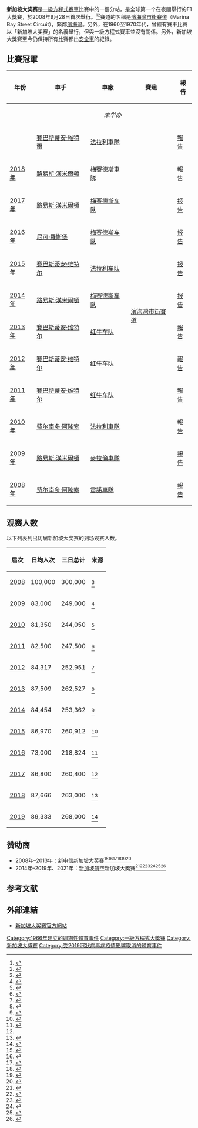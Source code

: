 {{noteTA|G1=F1}}
{{F1 race
| Name   = [[新加坡|新加坡]]大獎賽
| Flag   = Flag_of_Singapore.svg 
| Circuit   = [[濱海灣市街賽道|濱海灣市街賽道]] 
| Circuit_image = Singapore Street Circuit 2015.svg|240px
| Laps   = 61
| Circuit_length_km = 5.063
| Circuit_length_mi = 3.147
| Race_length_km = 308.706
| Race_length_mi = 191.897
| Most_wins_driver = {{flagicon|GER}} [[賽巴斯蒂安·維特爾|賽巴斯蒂安·維特爾]] (5)
| Most_wins_constructor = {{flagicon|GER}} [[梅賽德斯車隊|梅賽德斯車隊]] (4)
| Current_year = 2019
| Pole_driver           = {{flagicon|MON}} [[夏爾·勒克萊爾|夏爾·勒克萊爾]]
| Pole_team             = [[法拉利車隊|法拉利]]
| Pole_time             = 1:36.217
| Winner                = {{flagicon|GER}} [[賽巴斯蒂安·維特爾|賽巴斯蒂安·維特爾]]
| Winning_team          = [[法拉利車隊|法拉利]]
| Winning_time          = 1:58:33.667
| Second                = {{flagicon|MON}} [[夏爾·勒克萊爾|夏爾·勒克萊爾]]
| Second_team           = [[法拉利車隊|法拉利]]
| Second_time           = +2.641
| Third                 = {{flagicon|NED}} [[馬克斯·維斯塔潘|馬克斯·維斯塔潘]]
| Third_team            = [[紅牛車隊|紅牛]]-[[本田車隊|本田]]
| Third_time            = +3.821
| Fastest_lap_driver    = {{flagicon|DEN}} [[凱文·馬格努森|凱文·馬格努森]]
| Fastest_lap_team      = [[哈斯車隊|哈斯]]-[[法拉利車隊|法拉利]]
| Fastest_lap           = 1:42.301
}}

'''新加坡大奖赛'''是[[一級方程式賽車|一級方程式賽車]]比賽中的一個分站，是全球第一个在夜間舉行的F1大獎賽，於2008年9月28日首次舉行。<ref name="News - FIA green light Singapore night race">{{cite web|title = News - FIA green light Singapore night race|publisher = Formula1.com|url = http://www.formula1.com/news/headlines/2007/10/7040.html|accessdate = 2007-10-25|archive-date = 2014-10-27|archive-url = https://web.archive.org/web/20141027080434/http://www.formula1.com/news/headlines/2007/10/7040.html|dead-url = no}}</ref><ref>{{cite web|title = Singapore GP homepage|publisher = Singapore GP|url = http://www.singaporegp.sg/index.html|accessdate = 2007-10-02|archive-url = https://web.archive.org/web/20071027073022/http://www.singaporegp.sg/index.html|archive-date = 2007-10-27|dead-url = yes}}</ref>賽道的名稱是[[濱海灣市街賽道|濱海灣市街賽道]]（Marina Bay Street Circuit），緊鄰[[濱海灣|濱海灣]]。另外，在1960至1970年代，曾經有賽車比賽以「新加坡大奖赛」的名義舉行，但與一級方程式賽車並沒有關係。另外，新加坡大獎賽至今仍保持所有比賽都出[[安全車|安全車]]的紀錄。

==比賽冠軍==
{| class="wikitable" style="font-size: 95%;"
|-
! 年份
! 車手
! 車廠
! 賽道
! 報告
|- style="background:#ddd;"
! {{f1|2020}}
|align=center colspan=4| ''未举办''
|-
! {{f1|2019}}
| {{flagicon|GER}} [[賽巴斯蒂安·維特爾|賽巴斯蒂安·維特爾]]
| [[法拉利車隊|法拉利車隊]]
|rowspan="12"| [[濱海灣市街賽道|濱海灣市街賽道]]
| [[2019年新加坡大獎賽|報告]]
|-
! [[2018年世界一级方程式锦标赛|2018年]]
| {{flagicon|GBR}} [[路易斯·漢米爾頓|路易斯·漢米爾頓]]
| [[梅賽德斯車隊|梅賽德斯車隊]]
| [[2018年新加坡大奖赛|報告]]
|-
! [[2017年世界一级方程式锦标赛|2017年]]
| {{flagicon|GBR}} [[路易斯·漢米爾頓|路易斯·漢米爾頓]]
| [[梅赛德斯车队|梅赛德斯车队]]
| [[2017年新加坡大奖赛|报告]]
|-
! [[2016年世界一级方程式锦标赛|2016年]]
| {{flagicon|GER}} [[尼可·羅斯堡|尼可·羅斯堡]]
| [[梅赛德斯车队|梅赛德斯车队]]
| [[2016年新加坡大奖赛|报告]]
|-
! [[2015年世界一级方程式锦标赛|2015年]]
| {{flagicon|GER}} [[賽巴斯蒂安·维特尔|賽巴斯蒂安·维特尔]]
| [[法拉利车队|法拉利车队]]
| [[2015年新加坡大奖赛|报告]]
|-
! [[2014年世界一级方程式锦标赛|2014年]]
| {{flagicon|GBR}} [[路易斯·漢米爾頓|路易斯·漢米爾頓]]
| [[梅赛德斯车队|梅赛德斯车队]]
| [[2014年新加坡大奖赛|报告]]
|-
! [[2013年世界一级方程式锦标赛|2013年]]
| {{flagicon|GER}} [[賽巴斯蒂安·维特尔|賽巴斯蒂安·维特尔]]
| [[红牛车队|红牛车队]]
| [[2013年新加坡大奖赛|報告]]
|-
! [[2012年世界一级方程式锦标赛|2012年]]
| {{flagicon|GER}} [[賽巴斯蒂安·维特尔|賽巴斯蒂安·维特尔]]
| [[红牛车队|红牛车队]]
| [[2012年新加坡大奖赛|報告]]
|-
! [[2011年世界一级方程式锦标赛|2011年]]
| {{flagicon|GER}} [[賽巴斯蒂安·维特尔|賽巴斯蒂安·维特尔]]
| [[红牛车队|红牛车队]]
| [[2011年新加坡大奖赛|報告]]
|-
! [[2010年世界一级方程式锦标赛|2010年]]
| {{flagicon|ESP}} [[费尔南多·阿隆索|费尔南多·阿隆索]]
| [[法拉利車隊|法拉利車隊]]
| [[2010年新加坡大奖赛|報告]]
|-
! [[2009年世界一级方程式锦标赛|2009年]]
| {{flagicon|GBR}} [[路易斯·漢米爾頓|路易斯·漢米爾頓]]
| [[麥拉倫車隊|麥拉倫車隊]]
| [[2009年新加坡大奖赛|報告]]
|-
! [[2008年世界一级方程式锦标赛|2008年]]
| {{flagicon|Spain}} [[费尔南多·阿隆索|费尔南多·阿隆索]]
| [[雷諾車隊|雷諾車隊]]
| [[2008年新加坡大奖赛|報告]]
|}

==观赛人数==
以下列表列出历届新加坡大奖赛的到场观赛人数。
{| class="wikitable" style="text-align:center; font-size:95%"
!届次
!日均人次
!三日总计
!来源
|-
![[2008年新加坡大奖赛|2008]]
|100,000
|300,000
|<ref>{{Cite web|title=Formula One: Singapore Grand Prix signs 4-year extension to host night race|url=https://www.straitstimes.com/sport/formula-one/formula-one-singapore-grand-prix-signs-four-year-extension-to-host-night-race|date=15 September 2017|last=hermesauto|language=en|website=The Straits Times|access-date=19 September 2019|archive-date=2019-12-18|archive-url=https://web.archive.org/web/20191218164233/https://www.straitstimes.com/sport/formula-one/formula-one-singapore-grand-prix-signs-four-year-extension-to-host-night-race|dead-url=no}}</ref>
|-
![[2009年新加坡大奖赛|2009]]
|83,000
|249,000
|<ref>{{Cite web|title=Ticket Sales Momentum continues to build|url=https://www.singaporegp.sg/en/news/2009/ticket-sales-momentum-continues-to-build|date=4 September 2019|website=singaporegp.sg|access-date=2021-02-08|archive-date=2020-11-29|archive-url=https://web.archive.org/web/20201129154310/https://www.singaporegp.sg/en/news/2009/ticket-sales-momentum-continues-to-build|dead-url=no}}</ref>
|-
![[2010年新加坡大奖赛|2010]]
|81,350
|244,050
|<ref>{{Cite web|title='Sell-out' sign goes up for 2010 FORMULA 1 SINGTEL SINGAPORE GRAND PRIX|url=https://www.singaporegp.sg/en/news/2010/sell-out-sign-goes-up-for-2010-formula-1-singtel-singapore-grand-prix|date=23 September 2010|website=singaporegp.sg|access-date=2021-02-08|archive-date=2021-02-08|archive-url=https://web.archive.org/web/20210208190823/https://www.singaporegp.sg/en/news/2010/sell-out-sign-goes-up-for-2010-formula-1-singtel-singapore-grand-prix|dead-url=no}}</ref>
|-
![[2011年新加坡大奖赛|2011]]
|82,500
|247,500
|<ref>{{Cite web|title=2011 FORMULA 1 SINGTEL SINGAPORE GRAND PRIX Tickets Sell-out|url=https://www.singaporegp.sg/en/news/2011/2011-formula-1-singtel-singapore-grand-prix-tickets-sell-out|date=22 September 2011|website=singaporegp.sg|access-date=2021-02-08|archive-date=2021-02-14|archive-url=https://web.archive.org/web/20210214163316/https://www.singaporegp.sg/en/news/2011/2011-formula-1-singtel-singapore-grand-prix-tickets-sell-out|dead-url=no}}</ref>
|-
![[2012年新加坡大奖赛|2012]]
|84,317
|252,951
|<ref>{{Cite web|title=2012 FORMULA 1 SINGTEL SINGAPORE GRAND PRIX Sold Out|url=https://www.singaporegp.sg/en/news/2012/2012-formula-1-singtel-singapore-grand-prix-sold-out|date=22 September 2012|website=singaporegp.sg|access-date=2021-02-08|archive-date=2020-11-29|archive-url=https://web.archive.org/web/20201129154547/https://www.singaporegp.sg/en/news/2012/2012-formula-1-singtel-singapore-grand-prix-sold-out|dead-url=no}}</ref>
|-
![[2013年新加坡大奖赛|2013]]
|87,509
|262,527
|<ref>{{Cite web|title=Sixth edition of the FORMULA 1 SINGTEL SINGAPORE GRAND PRIX clocks highest attendance since 2008|url=https://www.singaporegp.sg/en/news/2013/sixth-edition-of-the-formula-1-singtel-singapore-grand-prix-clocks-highest-attendance-since-2008|date=22 September 2013|website=singaporegp.sg|access-date=2021-02-08|archive-date=2021-02-14|archive-url=https://web.archive.org/web/20210214202033/https://www.singaporegp.sg/en/news/2013/sixth-edition-of-the-formula-1-singtel-singapore-grand-prix-clocks-highest-attendance-since-2008|dead-url=no}}</ref>
|-
![[2014年新加坡大獎賽|2014]]
|84,454
|253,362
|<ref>{{Cite web|title=Strong ticket sales tradition continues for the 2014 FORMULA 1 SINGAPORE AIRLINES SINGAPORE GRAND PRIX|url=https://www.singaporegp.sg/en/news/2014/strong-ticket-sales-tradition-continues-for-the-2014-formula-1-singapore-airlines-singapore-grand-prix|date=21 September 2014|website=singaporegp.sg|access-date=2021-02-08|archive-date=2020-11-29|archive-url=https://web.archive.org/web/20201129161601/https://www.singaporegp.sg/en/news/2014/strong-ticket-sales-tradition-continues-for-the-2014-formula-1-singapore-airlines-singapore-grand-prix|dead-url=no}}</ref>
|-
![[2015年新加坡大獎賽|2015]]
|86,970
|260,912
|<ref>{{Cite web|title=THIRD HIGHEST ATTENDANCE EVER AT THE 2015 FORMULA 1 SINGAPORE AIRLINES SINGAPORE GRAND PRIX|url=https://www.singaporegp.sg/en/news/2015/third-highest-attendance-ever-at-the-2015-formula-1-singapore-airlines-singapore-grand-prix|date=20 September 2015|website=singaporegp.sg|access-date=2021-02-08|archive-date=2020-11-29|archive-url=https://web.archive.org/web/20201129164603/https://www.singaporegp.sg/en/news/2015/third-highest-attendance-ever-at-the-2015-formula-1-singapore-airlines-singapore-grand-prix|dead-url=no}}</ref>
|-
![[2016年新加坡大獎賽|2016]]
|73,000
|218,824
|<ref name="auto">{{Cite web|title=Formula One: Overall attendance at this year's Singapore Grand Prix up 19%, hits 260,400|url=https://www.straitstimes.com/sport/formula-one/formula-one-overall-attendance-at-this-years-singapore-grand-prix-hits-260400|date=17 September 2017|last=Ho Cai Jun|language=en|website=The Straits Times|access-date=19 September 2019|archive-date=2021-02-14|archive-url=https://web.archive.org/web/20210214154050/https://www.straitstimes.com/sport/formula-one/formula-one-overall-attendance-at-this-years-singapore-grand-prix-hits-260400|dead-url=no}}</ref>
|-
![[2017年新加坡大獎賽|2017]]
|86,800
|260,400
|<ref name="auto" />
|-
![[2018年新加坡大奖赛|2018]]
|87,666
|263,000
|<ref>{{Cite web|title=Formula One: 263,000 fans at this year's Singapore Grand Prix; second-highest attendance in race history|url=https://www.straitstimes.com/sport/formula-one/formula-one-263000-fans-at-this-years-singapore-grand-prix-second-highest|date=16 September 2018|last=Ho Cai Jun|language=en|website=The Straits Times|access-date=19 September 2019|archive-date=2021-02-08|archive-url=https://web.archive.org/web/20210208115127/https://www.straitstimes.com/sport/formula-one/formula-one-263000-fans-at-this-years-singapore-grand-prix-second-highest|dead-url=no}}</ref>
|-
![[2019年新加坡大獎賽|2019]]
|89,333
|268,000
|<ref>{{Cite web|title=268,000 fans attend this year's F1 Singapore Grand Prix, second-highest on record|url=https://www.straitstimes.com/sport/formula-one/formula-one-second-highest-total-of-268000-fans-attend-this-years-singapore-grand|date=22 September 2019|last=Jonathan Wong|language=en|website=The Straits Times|access-date=2019年9月22日|archive-date=2020年11月27日|archive-url=https://web.archive.org/web/20201127155209/https://www.straitstimes.com/sport/formula-one/formula-one-second-highest-total-of-268000-fans-attend-this-years-singapore-grand|dead-url=no}}</ref>
|}

==赞助商==
*2008年–2013年：[[新加坡电信|新电信]]新加坡大奖赛<ref>{{Cite web|title=2008 Formula 1 World Championship Programmes | The Motor Racing Programme Covers Project|url=https://www.progcovers.com/motor/f12008.html|website=www.progcovers.com|access-date=2021-02-08|archive-date=2020-06-22|archive-url=https://web.archive.org/web/20200622103135/https://www.progcovers.com/motor/f12008.html|dead-url=no}}</ref><ref>{{Cite web|title=2009 Formula 1 World Championship Programmes | The Motor Racing Programme Covers Project|url=https://www.progcovers.com/motor/f12009.html|website=www.progcovers.com|access-date=2021-02-08|archive-date=2020-06-22|archive-url=https://web.archive.org/web/20200622103137/https://www.progcovers.com/motor/f12009.html|dead-url=no}}</ref><ref>{{Cite web|title=2010 Formula 1 World Championship Programmes | The Motor Racing Programme Covers Project|url=https://www.progcovers.com/motor/f12010.html|website=www.progcovers.com|access-date=2021-02-08|archive-date=2020-06-22|archive-url=https://web.archive.org/web/20200622103139/https://www.progcovers.com/motor/f12010.html|dead-url=no}}</ref><ref>{{Cite web|title=2011 Formula 1 World Championship Programmes | The Motor Racing Programme Covers Project|url=https://www.progcovers.com/motor/f12011.html|website=www.progcovers.com|access-date=2021-02-08|archive-date=2020-06-22|archive-url=https://web.archive.org/web/20200622103140/https://www.progcovers.com/motor/f12011.html|dead-url=no}}</ref><ref name="auto1">{{Cite web|title=2012 Formula 1 World Championship Programmes | The Motor Racing Programme Covers Project|url=https://www.progcovers.com/motor/f12012.html|website=www.progcovers.com|access-date=2021-02-08|archive-date=2020-06-22|archive-url=https://web.archive.org/web/20200622103143/https://www.progcovers.com/motor/f12012.html|dead-url=no}}</ref><ref>{{Cite web|title=2013 Formula 1 World Championship Programmes | The Motor Racing Programme Covers Project|url=https://www.progcovers.com/motor/f12013.html|website=www.progcovers.com|access-date=2021-02-08|archive-date=2020-06-22|archive-url=https://web.archive.org/web/20200622103057/https://www.progcovers.com/motor/f12013.html|dead-url=no}}</ref>
*2014年–2019年、2021年：[[新加坡航空|新加坡航空]]新加坡大獎賽<ref>{{Cite web|title=2014 Formula 1 World Championship Programmes | The Motor Racing Programme Covers Project|url=https://www.progcovers.com/motor/f12014.html|website=www.progcovers.com|access-date=2021-02-08|archive-date=2020-06-22|archive-url=https://web.archive.org/web/20200622103145/https://www.progcovers.com/motor/f12014.html|dead-url=no}}</ref><ref>{{Cite web|title=2015 Formula 1 World Championship Programmes | The Motor Racing Programme Covers Project|url=https://www.progcovers.com/motor/f12015.html|website=www.progcovers.com|access-date=2021-02-08|archive-date=2020-06-22|archive-url=https://web.archive.org/web/20200622103147/https://www.progcovers.com/motor/f12015.html|dead-url=no}}</ref><ref>{{Cite web|title=2016 Formula 1 World Championship Programmes | The Motor Racing Programme Covers Project|url=https://www.progcovers.com/motor/f12016.html|website=www.progcovers.com|access-date=2021-02-08|archive-date=2019-01-23|archive-url=https://web.archive.org/web/20190123040530/http://progcovers.com/motor/f12016.html|dead-url=no}}</ref><ref>{{Cite web|title=2017 Formula 1 World Championship Programmes | The Motor Racing Programme Covers Project|url=https://www.progcovers.com/motor/f12017.html|website=www.progcovers.com|access-date=2021-02-08|archive-date=2020-06-22|archive-url=https://web.archive.org/web/20200622103149/https://www.progcovers.com/motor/f12017.html|dead-url=no}}</ref><ref>{{Cite web|title=2018 Formula 1 World Championship Programmes | The Motor Racing Programme Covers Project|url=https://www.progcovers.com/motor/f12018.html|website=www.progcovers.com|access-date=2021-02-08|archive-date=2020-06-22|archive-url=https://web.archive.org/web/20200622100213/https://www.progcovers.com/motor/f12018.html|dead-url=no}}</ref><ref>{{Cite web|title=2019 Formula 1 World Championship Programmes | The Motor Racing Programme Covers Project|url=https://www.progcovers.com/motor/f12019.html|website=www.progcovers.com|access-date=2021-02-08|archive-date=2020-06-22|archive-url=https://web.archive.org/web/20200622100215/https://www.progcovers.com/motor/f12019.html|dead-url=no}}</ref>

==参考文献==
<div class="references-small">
<references />
</div>

==外部連結==
*[http://www.singaporegp.sg 新加坡大奖赛官方網站] {{Wayback|url=http://www.singaporegp.sg/ |date=20110831042926 }}

{{一级方程式大奖赛}}

[[Category:1966年建立的週期性體育事件|Category:1966年建立的週期性體育事件]]
[[Category:一級方程式大獎賽|Category:一級方程式大獎賽]]
[[Category:新加坡大獎賽|Category:新加坡大獎賽]]
[[Category:受2019冠狀病毒病疫情影響取消的體育事件|Category:受2019冠狀病毒病疫情影響取消的體育事件]]